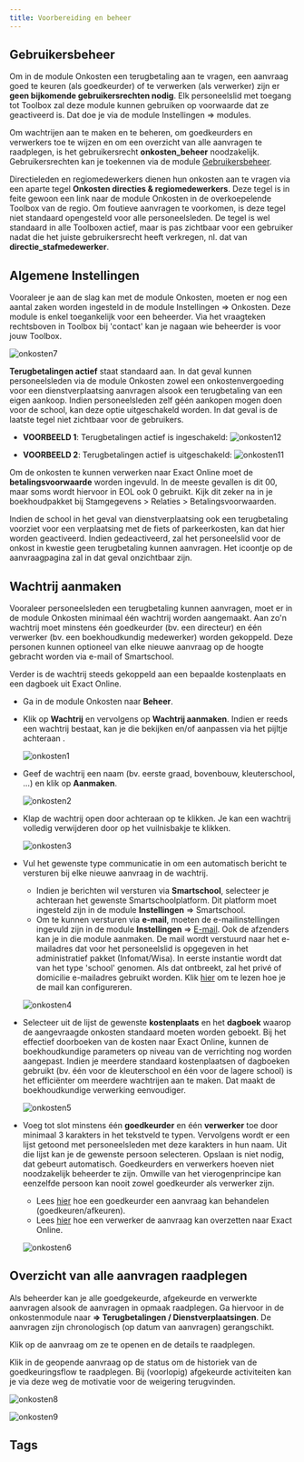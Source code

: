 ```yaml
---
title: Voorbereiding en beheer 
---
```


## Gebruikersbeheer

Om in de module Onkosten een terugbetaling aan te vragen, een aanvraag goed te keuren (als goedkeurder) of te verwerken (als verwerker) zijn er **geen bijkomende gebruikersrechten nodig**. Elk personeelslid met toegang tot Toolbox zal deze module kunnen gebruiken op voorwaarde dat ze geactiveerd is. Dat doe je via de module Instellingen => modules.

Om wachtrijen aan te maken en te beheren, om goedkeurders en verwerkers toe te wijzen en om een overzicht van alle aanvragen te raadplegen, is het gebruikersrecht **onkosten_beheer** noodzakelijk. Gebruikersrechten kan je toekennen via de module [Gebruikersbeheer](/gebruikersbeheer).

Directieleden en regiomedewerkers dienen hun onkosten aan te vragen via een aparte tegel **Onkosten directies & regiomedewerkers**. Deze tegel is in feite gewoon een link naar de module Onkosten in de overkoepelende Toolbox van de regio. Om foutieve aanvragen te voorkomen, is deze tegel niet standaard opengesteld voor alle personeelsleden. De tegel is wel standaard in alle Toolboxen actief, maar is pas zichtbaar voor een gebruiker nadat die het juiste gebruikersrecht heeft verkregen, nl. dat van **directie_stafmedewerker**.

## Algemene Instellingen 

Vooraleer je aan de slag kan met de module Onkosten, moeten er nog een aantal zaken worden ingesteld in de module Instellingen => Onkosten. Deze module is enkel toegankelijk voor een beheerder. Via het vraagteken rechtsboven in Toolbox bij 'contact' kan je nagaan wie beheerder is voor jouw Toolbox.

![onkosten7](./onkosten7.PNG)

**Terugbetalingen actief** staat standaard aan. In dat geval kunnen personeelsleden via de module Onkosten zowel een onkostenvergoeding voor een dienstverplaatsing aanvragen alsook een terugbetaling van een eigen aankoop. Indien personeelsleden zelf géén aankopen mogen doen voor de school, kan deze optie uitgeschakeld worden. In dat geval is de laatste tegel niet zichtbaar voor de gebruikers.

- **VOORBEELD 1**: Terugbetalingen actief is ingeschakeld:
![onkosten12](./onkosten12.PNG)

- **VOORBEELD 2**: Terugbetalingen actief is uitgeschakeld:
![onkosten11](./onkosten11.PNG)

Om de onkosten te kunnen verwerken naar Exact Online moet de **betalingsvoorwaarde** worden ingevuld. In de meeste gevallen is dit 00, maar soms wordt hiervoor in EOL ook 0 gebruikt. Kijk dit zeker na in je boekhoudpakket bij Stamgegevens > Relaties > Betalingsvoorwaarden. 

Indien de school in het geval van dienstverplaatsing ook een terugbetaling voorziet voor een verplaatsing met de fiets of parkeerkosten, kan dat hier worden geactiveerd. Indien gedeactiveerd, zal het personeelslid voor de onkost in kwestie geen terugbetaling kunnen aanvragen. Het icoontje op de aanvraagpagina zal in dat geval onzichtbaar zijn. 



## Wachtrij aanmaken

Vooraleer personeelsleden een terugbetaling kunnen aanvragen, moet er in de module Onkosten minimaal één wachtrij worden aangemaakt. Aan zo'n wachtrij moet minstens één goedkeurder (bv. een directeur) en één verwerker (bv. een boekhoudkundig medewerker) worden gekoppeld. Deze personen kunnen optioneel van elke nieuwe aanvraag op de hoogte gebracht worden via e-mail of Smartschool. 

Verder is de wachtrij steeds gekoppeld aan een bepaalde kostenplaats en een dagboek uit Exact Online. 

- Ga in de module Onkosten naar **Beheer**.  

- Klik op **Wachtrij** en vervolgens op **Wachtrij aanmaken**. Indien er reeds een wachtrij bestaat, kan je die bekijken en/of aanpassen via het pijltje achteraan <LegacyAction img="PijlOnder.png"/>.

    ![onkosten1](./onkosten1.png)

- Geef de wachtrij een naam (bv. eerste graad, bovenbouw, kleuterschool, ...) en klik op **Aanmaken**.

    ![onkosten2](./onkosten2.png)

- Klap de wachtrij open door achteraan op <LegacyAction img="PijlOnder.png"/> te klikken. Je kan een wachtrij volledig verwijderen door op het vuilnisbakje <LegacyAction img="remove4.PNG"/>te klikken.

    ![onkosten3](./onkosten3.png)

- Vul het gewenste type communicatie in om een automatisch bericht te versturen bij elke nieuwe aanvraag in de wachtrij. 
    - Indien je berichten wil versturen via **Smartschool**, selecteer je achteraan het gewenste Smartschoolplatform. Dit platform moet ingesteld zijn in de module **Instellingen** => Smartschool. 
    - Om te kunnen versturen via **e-mail**, moeten de e-mailinstellingen ingevuld zijn in de module **Instellingen** => [E-mail](/e-mail/). Ook de afzenders kan je in die module aanmaken. De mail wordt verstuurd naar het e-mailadres dat voor het personeelslid is opgegeven in het administratief pakket (Infomat/Wisa). In eerste instantie wordt dat van het type 'school' genomen. Als dat ontbreekt, zal het privé of domicilie e-mailadres gebruikt worden. Klik [hier](/e-mail/) om te lezen hoe je de mail kan configureren.

  ![onkosten4](./onkosten4.png)

- Selecteer uit de lijst de gewenste **kostenplaats** en het **dagboek** waarop de aangevraagde onkosten standaard moeten worden geboekt. Bij het effectief doorboeken van de kosten naar Exact Online, kunnen de boekhoudkundige parameters op niveau van de verrichting nog worden aangepast. Indien je meerdere standaard kostenplaatsen of dagboeken gebruikt (bv. één voor de kleuterschool en één voor de lagere school) is het efficiënter om meerdere wachtrijen aan te maken. Dat maakt de boekhoudkundige verwerking eenvoudiger.

    ![onkosten5](./onkosten5.png) 

- Voeg tot slot minstens één **goedkeurder** en één **verwerker** toe door minimaal 3 karakters in het tekstveld te typen. Vervolgens wordt er een lijst getoond met personeelsleden met deze karakters in hun naam. Uit die lijst kan je de gewenste persoon selecteren. Opslaan is niet nodig, dat gebeurt automatisch. Goedkeurders en verwerkers hoeven niet noodzakelijk beheerder te zijn. Omwille van het vierogenprincipe kan eenzelfde persoon kan nooit zowel goedkeurder als verwerker zijn. 
    
    - Lees [hier](/aanvraag_behandelen) hoe een goedkeurder een aanvraag kan behandelen (goedkeuren/afkeuren). 
    - Lees [hier](/aanvraag_verwerken) hoe een verwerker de aanvraag kan overzetten naar Exact Online. 

    ![onkosten6](./onkosten6.png) 

## Overzicht van alle aanvragen raadplegen

Als beheerder kan je alle goedgekeurde, afgekeurde en verwerkte aanvragen alsook de aanvragen in opmaak raadplegen. Ga hiervoor in de onkostenmodule naar <LegacyAction img="beheer1.PNG"/> **=> Terugbetalingen / Dienstverplaatsingen**. De aanvragen zijn chronologisch (op datum van aanvragen) gerangschikt. 

Klik op de aanvraag om ze te openen en de details te raadplegen. 

Klik in de geopende aanvraag op de status om de historiek van de goedkeuringsflow te raadplegen. Bij (voorlopig) afgekeurde activiteiten kan je via deze weg de motivatie voor de weigering terugvinden.

![onkosten8](./onkosten8.png) 

![onkosten9](./onkosten9.png) 

## Tags


